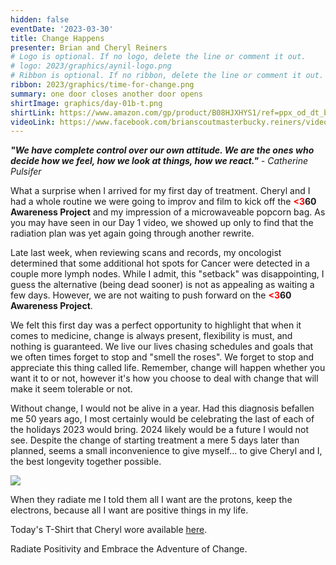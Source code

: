 ```yaml
---
hidden: false
eventDate: '2023-03-30'
title: Change Happens
presenter: Brian and Cheryl Reiners
# Logo is optional. If no logo, delete the line or comment it out.
# logo: 2023/graphics/aynil-logo.png
# Ribbon is optional. If no ribbon, delete the line or comment it out.
ribbon: 2023/graphics/time-for-change.png
summary: one door closes another door opens
shirtImage: graphics/day-01b-t.png
shirtLink: https://www.amazon.com/gp/product/B08HJXHYS1/ref=ppx_od_dt_b_asin_title_s01?ie=UTF8&customId=B07537PKB3&psc=1
videoLink: https://www.facebook.com/brianscoutmasterbucky.reiners/videos/593701476121629
---
```


***"We have complete control over our own attitude. We are the ones who decide how we feel, how we look at things, how we react."*** *- Catherine Pulsifer*

What a surprise when I arrived for my first day of treatment. Cheryl and I had a whole routine we were going to improv and film to kick off the **<span style="color: red">&lt;3</span>60 Awareness Project** and my impression of a microwaveable popcorn bag.  As you may have seen in our Day 1 video, we showed up only to find that the radiation plan was yet again going through another rewrite.

Late last week, when reviewing scans and records, my oncologist determined that some additional hot spots for Cancer were detected in a couple more lymph nodes.  While I admit, this "setback" was disappointing, I guess the alternative (being dead sooner) is not as appealing as waiting a few days.  However, we are not waiting to push forward on the **<span style="color: red">&lt;3</span>60 Awareness Project**.

We felt this first day was a perfect opportunity to highlight that when it comes to medicine, change is always present, flexibility is must, and nothing is guaranteed.  We live our lives chasing schedules and goals that we often times forget to stop and "smell the roses". We forget to stop and appreciate this thing called life.  Remember, change will happen whether you want it to or not, however it's how you choose to deal with change that will make it seem tolerable or not.

Without change, I would not be alive in a year.  Had this diagnosis befallen me 50 years ago, I most certainly would be celebrating the last of each of the holidays 2023 would bring. 2024 likely would be a future I would not see.  Despite the change of starting treatment a mere 5 days later than planned, seems a small inconvenience to give myself... to give Cheryl and I, the best longevity together possible.

<ScaledContent align="center">
<img src="/360/2023/graphics/day-01a-t.png" class="wide" />
</ScaledContent>

When they radiate me I told them all I want are the protons, keep the electrons, because all I want are positive things in my life.

Today's T-Shirt that Cheryl wore available <a href="https://www.amazon.com/gp/product/B08FRFQ8ZV/ref=ppx_od_dt_b_asin_title_s01?ie=UTF8&customId=B07537PKB3&psc=1">here</a>.

Radiate Positivity and Embrace the Adventure of Change.


